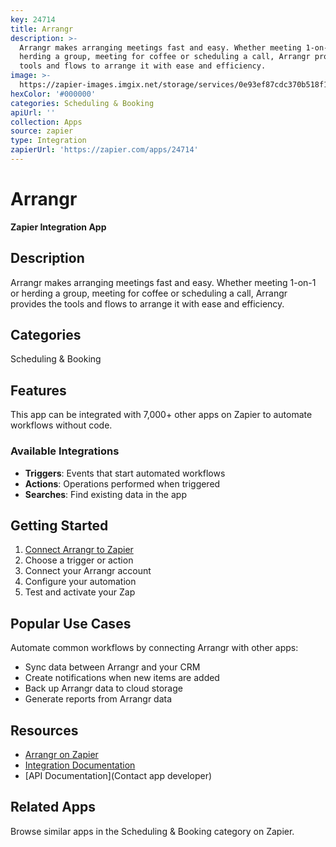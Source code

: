 ```yaml
---
key: 24714
title: Arrangr
description: >-
  Arrangr makes arranging meetings fast and easy. Whether meeting 1-on-1 or
  herding a group, meeting for coffee or scheduling a call, Arrangr provides the
  tools and flows to arrange it with ease and efficiency.
image: >-
  https://zapier-images.imgix.net/storage/services/0e93ef87cdc370b518f1488e26a90052.png?auto=format%2Ccompress&ixlib=python-3.0.0&q=50
hexColor: '#000000'
categories: Scheduling & Booking
apiUrl: ''
collection: Apps
source: zapier
type: Integration
zapierUrl: 'https://zapier.com/apps/24714'
---
```

# Arrangr

**Zapier Integration App**

## Description

Arrangr makes arranging meetings fast and easy. Whether meeting 1-on-1 or herding a group, meeting for coffee or scheduling a call, Arrangr provides the tools and flows to arrange it with ease and efficiency.

## Categories

Scheduling & Booking

## Features

This app can be integrated with 7,000+ other apps on Zapier to automate workflows without code.

### Available Integrations

- **Triggers**: Events that start automated workflows
- **Actions**: Operations performed when triggered
- **Searches**: Find existing data in the app

## Getting Started

1. [Connect Arrangr to Zapier](https://zapier.com/apps/24714)
2. Choose a trigger or action
3. Connect your Arrangr account
4. Configure your automation
5. Test and activate your Zap

## Popular Use Cases

Automate common workflows by connecting Arrangr with other apps:

- Sync data between Arrangr and your CRM
- Create notifications when new items are added
- Back up Arrangr data to cloud storage
- Generate reports from Arrangr data

## Resources

- [Arrangr on Zapier](https://zapier.com/apps/24714)
- [Integration Documentation](https://zapier.com/apps/24714/integrations)
- [API Documentation](Contact app developer)

## Related Apps

Browse similar apps in the Scheduling & Booking category on Zapier.
